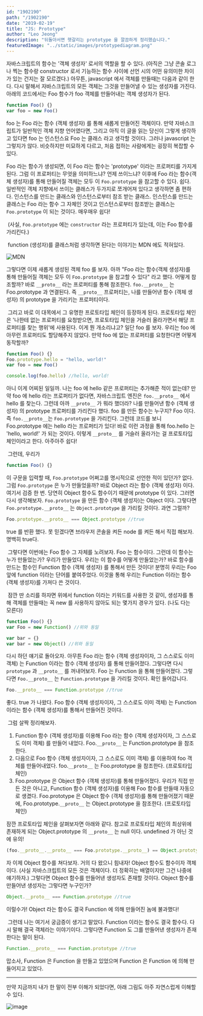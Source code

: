 ```yaml
---
id: "1902190"
path: "/1902190"
date: "2019-02-19"
title: "JS: Prototype"
author: "Leo Jeong"
description: "뒤돌아서면 헷갈리는 prototype 을 깔끔하게 정리했습니다."
featuredImage: "../static/images/prototypediagram.png"
---
```


자바스크립트의 함수는 '객체 생성자' 로서의 역할을 할 수 있다. (아직은 그냥 콘솔 로그나 찍는 함수랑 constructor 로서 기능하는 함수 사이에 선언 시의 어떤 유의미한 차이가 있는 건지는 잘 모르겠다.) 아무튼, javascript 에서 객체를 만들때는 다음과 같이 한다. 다시 말해서 자바스크립트의 모든 객체는 그것을 만들어낼 수 있는 생성자를 가진다. 아래의 코드에서는 Foo 함수가 foo 객체를 만들어내는 객체 생성자가 된다.

```javascript
function Foo() {}
var foo = new Foo()
```

foo 는 Foo 라는 함수 (객체 생성자) 를 통해 새롭게 만들어진 객체이다. 만약 자바스크립트가 일반적인 객체 지향 언어였다면, 그리고 아직 이 글을 읽는 당신이 그렇게 생각하고 있다면 foo 는 인스턴스요 Foo 는 클래스 라고 생각할 것이다. 그러나 javascript 는 그렇지가 않다. 비슷하지만 미묘하게 다르고, 처음 접하는 사람에게는 굉장히 복잡할 수 있다.

Foo 라는 함수가 생성되면, 이 Foo 라는 함수는 'prototype' 이라는 프로퍼티를 가지게 된다. 그럼 이 프로퍼티는 무엇을 의미하느냐? 언제 쓰이느냐? 이후에 Foo 라는 함수(객체 생성자)를 통해 만들어질 객체는 모두 이 `Foo.prototype` 을 참고할 수 있다. 쉽다. 일반적인 객체 지향에서 쓰이는 클래스가 두가지로 쪼개어져 있다고 생각하면 좀 편하다. 인스턴스를 만드는 클래스와 인스턴스로부터 참조 받는 클래스. 인스턴스를 만드는 클래스는 Foo 라는 함수 그 자체인 것이고 인스턴스로부터 참조받는 클래스는 `Foo.prototype` 이 되는 것이다. 매우매우 쉽다!

​
(사실, `Foo.prototype` 에는 `constructor` 라는 프로퍼티가 있는데, 이는 Foo 함수를 가리킨다.)

​
function (생성자)를 클래스처럼 생각하면 된다는 이야기는 MDN 에도 적혀있다.

![MDN](../static/images/mdn_screenshot.png)

그렇다면 이제 새롭게 생성된 객체 foo 를 보자. 아까 "Foo 라는 함수(객체 생성자)를 통해 만들어질 객체는 모두 이 `Foo.prototype` 을 참고할 수 있다" 라고 했다. 어떻게 참조할까? 바로 `__proto__` 라는 프로퍼티를 통해 참조한다. `foo.__proto__` 는 Foo.prototype 과 연결된다. 즉 `__proto__` 프로퍼티는, 나를 만들어낸 함수 (객체 생성자) 의 prototype 을 가리키는 프로퍼티이다.

​
그리고 바로 이 대목에서 그 유명한 프로토타입 체인이 등장하게 된다. 프로토타입 체인은 '나한테 없는 프로퍼티를 요청받으면, 프로토타입 체인을 거슬러 올라가면서 해당 프로퍼티를 찾는 행위'에 사용된다. 이게 뭔 개소리냐고? 일단 foo 를 보자. 우리는 foo 에 아무런 프로퍼티도 할당해주지 않았다. 만약 foo 에 없는 프로퍼티를 요청한다면 어떻게 동작할까?

```javascript
function Foo() {}
Foo.prototype.hello = "hello, world!"
var foo = new Foo()

console.log(foo.hello) //hello, world!
```

아니 이게 어찌된 일일까. 나는 foo 에 hello 같은 프로퍼티는 추가해준 적이 없는데? 만약 foo 에 hello 라는 프로퍼티가 없다면, 자바스크립트 엔진은 `foo.__proto__` 에서 hello 를 찾는다. 그런데 아까 `__proto__` 가 뭐라 했더라? 나를 만들어낸 함수 (객체 생성자) 의 prototype 프로퍼티를 가리킨다 했다. foo 를 만든 함수는 누구지? Foo 이다. 즉 `foo.__proto__`는 `Foo.prototype` 을 가리킨다. 그런데 코드를 보니 Foo.prototype 에는 hello 라는 프로퍼티가 있다! 바로 이런 과정을 통해 foo.hello 는 'hello, world!' 가 되는 것이다. 이렇게 `__proto__` 를 거슬러 올라가는 걸 프로토타입 체인이라고 한다. 아주아주 쉽다!

​
그런데, 우리가

```javascript
function Foo() {}
```

이 구문을 입력할 때, `Foo.prototype` 어쩌고를 명시적으로 선언한 적이 있던가? 없다. 그럼 `Foo.prototype` 은 누가 만들었을까? 바로 Object 라는 함수 (객체 생성자) 이다. 여기서 검증 한 번. 당연히 Object 함수도 함수이기 때문에 prototype 이 있다. 그러면 다시 생각해보자. `Foo.prototype` 을 만든 함수 (객체 생성자)는 Object 이다. 그렇다면 `Foo.prototype.__proto__` 는 `Object.prototype` 을 가리킬 것이다. 과연 그럴까?

```javascript
Foo.prototype.__proto__ === Object.prototype //true
```

true 를 반환 했다. 못 믿겠다면 브라우저 콘솔을 켜든 node 를 켜든 해서 직접 해보자. 명백히 true다.

​
그렇다면 이번에는 Foo 함수 그 자체를 노려보자. Foo 는 함수이다. 그런데 이 함수는 누가 만들었는가? 우리가 만들었다. 우리는 이 함수를 어떻게 만들었는가? 바로 함수를 만드는 함수인 Function 함수 (객체 생성자) 를 통해서 만든 것이다! 분명히 우리는 Foo 앞에 function 이라는 단어를 붙여주었다. 이것을 통해 우리는 Function 이라는 함수 (객체 생성자)를 가져다 쓴 것이다.

​
잠깐 딴 소리를 하자면 위에서 function 이라는 키워드를 사용한 것 같이, 생성자를 통해 객체를 만들때는 꼭 new 를 사용하지 않아도 되는 몇가지 경우가 있다. (나도 다는 모른다)

```javascript
function Foo() {}
var Foo = new Function() //위와 동일

var bar = {}
var bar = new Object() //위와 동일
```

다시 하던 얘기로 돌아오자. 아무튼 Foo 라는 함수 (객체 생성자이자, 그 스스로도 이미 객체) 는 Function 이라는 함수 (객체 생성자) 를 통해 만들어졌다. 그렇다면 다시 `prototype` 과 `__proto__` 를 꺼내어보자. Foo 는 Function 을 통해 만들어졌다. 그렇다면 `Foo.__proto__` 는 `Function.prototype` 을 가리킬 것이다. 확인 들어갑니다.

```javascript
Foo.__proto__ === Function.prototype //true
```

좋다. true 가 나왔다. Foo 함수 (객체 생성자이자, 그 스스로도 이미 객체) 는 Function 이라는 함수 (객체 생성자)를 통해서 만들어진 것이다.

​
그럼 살짝 정리해보자.

1. Function 함수 (객체 생성자)를 이용해 Foo 라는 함수 (객체 생성자이자, 그 스스로도 이미 객체) 를 만들어 내었다. Foo.`__proto__` 는 Function.prototype 을 참조한다.​
2. 다음으로 Foo 함수 (객체 생성자이자, 그 스스로도 이미 객체) 를 이용하여 foo 객체를 만들어내었다. foo.`__proto__` 는 Foo.prototype 을 참조한다. (프로토타입 체인)
3. Foo.prototype 은 Object 함수 (객체 생성자)를 통해 만들어졌다. 우리가 직접 만든 것은 아니고, Function 함수 (객체 생성자)를 이용해 Foo 함수를 만들때 자동으로 생겼다. Foo.prototype 은 Object 함수 (객체 생성자)를 통해 만들어졌기 때문에, Foo.prototype.`__proto__` 는 Object.prototype 을 참조한다. (프로토타입 체인)

잠깐 프로토타입 체인을 살펴보자면 아래와 같다. 참고로 프로토타입 체인의 최상위에 존재하게 되는 Object.prototype 의 `__proto__` 는 null 이다. undefined 가 아닌 것에 유의!

```javascript
(foo.__proto__.__proto__ === Foo.prototype.__proto__) == Object.prototype
```

자 이제 Object 함수를 쳐다보자. 거의 다 왔으니 힘내자! Object 함수도 함수이자 객체이다. (사실 자바스크립트의 모든 것은 객체이다. 더 정확히는 배열이지만 그건 나중에 얘기하자.) 그렇다면 Object 함수를 만들어낸 생성자도 존재할 것이다. Object 함수를 만들어낸 생성자는 그렇다면 누구인가?

```javascript
Object.__proto__ === Function.prototype //true
```

이럴수가! Object 라는 함수도 결국 Function 에 의해 만들어진 놈에 불과했다!

​
그런데 나는 여기서 궁금증이 생기고 말았다. Function 이라는 함수도 결국 함수다. 다시 말해 결국 객체라는 이야기이다. 그렇다면 Function 도 그를 만들어낸 생성자가 존재한다는 말이 된다.

```javascript
Function.__proto__ === Function.prototype //true
```

맙소사, Function 은 Function 을 만들고 있었으며 Function 은 Function 에 의해 만들어지고 있었다.

---

만약 지금까지 내가 한 말이 전부 이해가 되었다면, 아래 그림도 아주 자연스럽게 이해할 수 있다.

![image](../static/images/prototypediagram.png)
